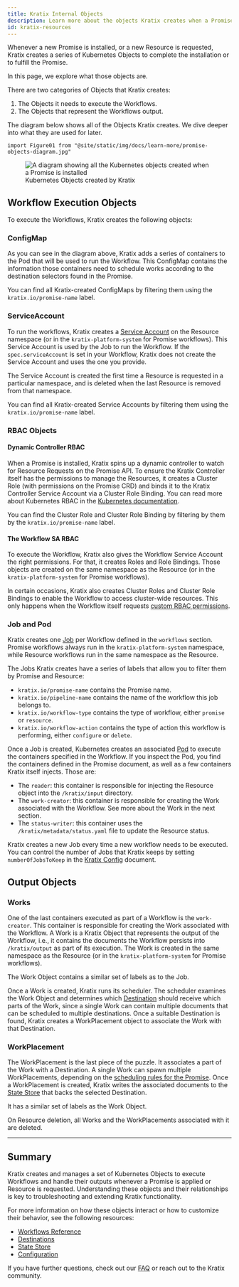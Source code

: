 ```yaml
---
title: Kratix Internal Objects
description: Learn more about the objects Kratix creates when a Promise or Resource is requested.
id: kratix-resources
---
```


Whenever a new Promise is installed, or a new Resource is requested, Kratix creates a series of Kubernetes Objects to complete the installation or to fulfill the Promise.

In this page, we explore what those objects are.

There are two categories of Objects that Kratix creates:

1. The Objects it needs to execute the Workflows.
1. The Objects that represent the Workflows output.

The diagram below shows all of the Objects Kratix creates. We dive deeper into what they are used for later.

```mdx-code-block
import Figure01 from "@site/static/img/docs/learn-more/promise-objects-diagram.jpg"
```

<figure className="diagram">
  <img className="large" src={Figure01} alt="A diagram showing all the Kubernetes objects created when a Promise is installed" />

  <figcaption>Kubernetes Objects created by Kratix</figcaption>
</figure>

## Workflow Execution Objects

To execute the Workflows, Kratix creates the following objects:

### ConfigMap

As you can see in the diagram above, Kratix adds a series of containers to the Pod that will be used to run the Workflow. This ConfigMap contains the information those containers need to schedule works according to the destination selectors found in the Promise.

You can find all Kratix-created ConfigMaps by filtering them using the `kratix.io/promise-name` label.

### ServiceAccount

To run the workflows, Kratix creates a [Service Account](https://kubernetes.io/docs/concepts/security/service-accounts/) on the Resource namespace (or in the `kratix-platform-system` for Promise workflows). This Service Account is used by the Job to run the Workflow. If the `spec.serviceAccount` is set in your Workflow, Kratix does not create the Service Account and uses the one you provide.

The Service Account is created the first time a Resource is requested in a particular namespace, and is deleted when the last Resource is removed from that namespace.

You can find all Kratix-created Service Accounts by filtering them using the `kratix.io/promise-name` label.

### RBAC Objects

#### Dynamic Controller RBAC 

When a Promise is installed, Kratix spins up a dynamic controller to watch for Resource Requests on the Promise API. To ensure the Kratix Controller itself has the permissions to manage the Resources, it creates a Cluster Role (with permissions on the Promise CRD) and binds it to the Kratix Controller Service Account via a Cluster Role Binding. You can read more about Kubernetes RBAC in the [Kubernetes documentation](https://kubernetes.io/docs/reference/access-authn-authz/rbac/).

You can find the Cluster Role and Cluster Role Binding by filtering by them by the `kratix.io/promise-name` label.

#### The Workflow SA RBAC

To execute the Workflow, Kratix also gives the Workflow Service Account the right permissions. For that, it creates Roles and Role Bindings. Those objects are created on the same namespace as the Resource (or in the `kratix-platform-system` for Promise workflows).

In certain occasions, Kratix also creates Cluster Roles and Cluster Role Bindings to enable the Workflow to access cluster-wide resources. This only happens when the Workflow itself requests [custom RBAC permissions](/main/reference/workflows#rbac).

### Job and Pod

Kratix creates one [Job](https://kubernetes.io/docs/concepts/workloads/controllers/job/) per Workflow defined in the `workflows` section. Promise workflows always run in the `kratix-platform-system` namespace, while Resource workflows run in the same namespace as the Resource.

The Jobs Kratix creates have a series of labels that allow you to filter them by Promise and Resource:

* `kratix.io/promise-name` contains the Promise name.
* `kratix.io/pipeline-name` contains the name of the workflow this job belongs to.
* `kratix.io/workflow-type` contains the type of workflow, either `promise` or `resource`.
* `kratix.io/workflow-action` contains the type of action this workflow is performing, either `configure` or `delete`.

Once a Job is created, Kubernetes creates an associated [Pod](https://kubernetes.io/docs/concepts/workloads/pods/) to execute the containers specified in the Workflow. If you inspect the Pod, you find the containers defined in the Promise document, as well as a few containers Kratix itself injects. Those are:

* The `reader`: this container is responsible for injecting the Resource object into the `/kratix/input` directory.
* The `work-creator`: this container is responsible for creating the Work associated with the Workflow. See more about the Work in the next section.
* The `status-writer`: this container uses the `/kratix/metadata/status.yaml` file to update the Resource status.

Kratix creates a new Job every time a new workflow needs to be executed. You can control the number of Jobs that Kratix keeps by setting `numberOfJobsToKeep` in the [Kratix Config](/main/reference/kratix-config/config) document.

## Output Objects

### Works

One of the last containers executed as part of a Workflow is the `work-creator`. This container is responsible for creating the Work associated with the Workflow. A Work is a Kratix Object that represents the output of the Workflow, i.e., it contains the documents the Workflow persists into `/kratix/output` as part of its execution. The Work is created in the same namespace as the Resource (or in the `kratix-platform-system` for Promise workflows).

The Work Object contains a similar set of labels as to the Job.

Once a Work is created, Kratix runs its scheduler. The scheduler examines the Work Object and determines which [Destination](/main/reference/destinations/intro) should receive which parts of the Work, since a single Work can contain multiple documents that can be scheduled to multiple destinations. Once a suitable Destination is found, Kratix creates a WorkPlacement object to associate the Work with that Destination.

### WorkPlacement

The WorkPlacement is the last piece of the puzzle. It associates a part of the Work with a Destination. A single Work can spawn multiple WorkPlacements, depending on the [scheduling rules for the Promise](/main/reference/destinations/multidestination-management). Once a WorkPlacement is created, Kratix writes the associated documents to the [State Store](/main/reference/statestore/intro) that backs the selected Destination.

It has a similar set of labels as the Work Object.

On Resource deletion, all Works and the WorkPlacements associated with it are deleted.

---

## Summary

Kratix creates and manages a set of Kubernetes Objects to execute Workflows and handle their outputs whenever a Promise is applied or Resource is requested. Understanding these objects and their relationships is key to troubleshooting and extending Kratix functionality.

For more information on how these objects interact or how to customize their behavior, see the following resources:

- [Workflows Reference](/main/reference/workflows)
- [Destinations](/main/reference/destinations/intro)
- [State Store](/main/reference/statestore/intro)
- [Configuration](/main/reference/kratix-config/config)

If you have further questions, check out our [FAQ](/main/faq) or reach out to the Kratix community.
